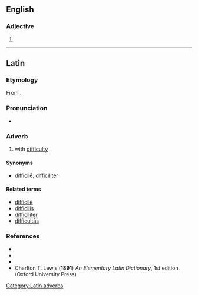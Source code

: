 ==English==

===Adjective===
{{head|en|adjective form}}

# {{comparative of|lang=en|difficult}}

----

==Latin==

===Etymology===
From {{m|la|difficilis||difficult, troublesome}}.

===Pronunciation===
* {{a|Classical}} {{IPA|/dif.fiˈkul.ter/|lang=la}}

===Adverb===
{{la-adv|difficulter}}

# with [[difficulty]]

====Synonyms====
* {{sense|with difficulty}} [[difficile#Latin|difficilē]], [[difficiliter]]

====Related terms====
* [[difficile#Latin|difficilē]]
* [[difficilis]]
* [[difficiliter]]
* [[difficultas|difficultās]]

===References===
* {{R:L&S}}
* {{R:Elementary Lewis}}
* {{R:Gaffiot}}
* Charlton T. Lewis ('''1891''') ''An Elementary Latin Dictionary'', 1st edition. (Oxford University Press)

[[Category:Latin adverbs]]
